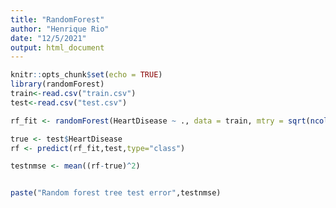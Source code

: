 ```yaml
---
title: "RandomForest"
author: "Henrique Rio"
date: "12/5/2021"
output: html_document
---
```


```r
knitr::opts_chunk$set(echo = TRUE)
library(randomForest)
train<-read.csv("train.csv")
test<-read.csv("test.csv")

```



```r
rf_fit <- randomForest(HeartDisease ~ ., data = train, mtry = sqrt(ncol(train) - 1), importance = TRUE, type= "classification")

true <- test$HeartDisease
rf <- predict(rf_fit,test,type="class")

testnmse <- mean((rf-true)^2)


paste("Random forest tree test error",testnmse)
```


